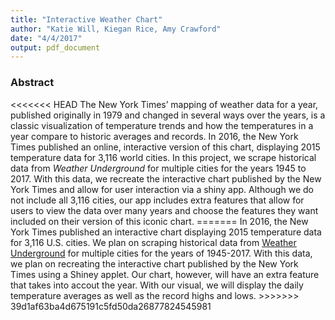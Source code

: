 ```yaml
---
title: "Interactive Weather Chart"
author: "Katie Will, Kiegan Rice, Amy Crawford"
date: "4/4/2017"
output: pdf_document
---
```


### Abstract

<<<<<<< HEAD
The New York Times' mapping of weather data for a year, published originally in 1979 and changed in several ways over the years, is a classic visualization of temperature trends and how the temperatures in a year compare to historic averages and records. In 2016, the New York Times published an online, interactive version of this chart, displaying 2015 temperature data for 3,116 world cities. In this project, we scrape historical data from *Weather Underground* for multiple cities for the years 1945 to 2017. With this data, we recreate the interactive chart published by the New York Times and allow for user interaction via a shiny app. Although we do not include all 3,116 cities, our app includes extra features that allow for users to view the data over many years and choose the features they want included on their version of this iconic chart.
=======
In 2016, the New York Times published an interactive chart displaying 2015 temperature data for 3,116 U.S. cities. We plan on scraping historical data from [Weather Underground](https://www.wunderground.com/) for multiple cities for the years of 1945-2017. With this data, we plan on recreating the interactive chart published by the New York Times using a Shiney applet. Our chart, however, will have an extra feature that takes into accout the year. With our visual, we will display the daily temperature averages as well as the record highs and lows. 
>>>>>>> 39d1af63ba4d675191c5fd50da26877824545981
